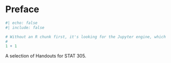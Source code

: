 # Preface {.unnumbered}




```r
#| echo: false
#| include: false

# Without an R chunk first, it's looking for the Jupyter engine, which I don't seem to have
# 
1 + 1
```

A selection of Handouts for STAT 305.
